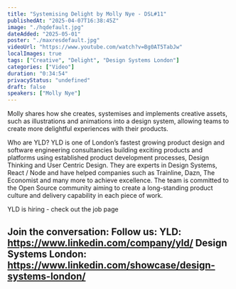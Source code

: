 ```yaml
---
title: "Systemising Delight by Molly Nye - DSL#11"
publishedAt: "2025-04-07T16:38:45Z"
image: "./hqdefault.jpg"
dateAdded: "2025-05-01"
poster: "./maxresdefault.jpg"
videoUrl: "https://www.youtube.com/watch?v=Bg0AT5TabJw"
localImages: true
tags: ["Creative", "Delight", "Design Systems London"]
categories: ["Video"]
duration: "0:34:54"
privacyStatus: "undefined"
draft: false
speakers: ["Molly Nye"]
---
```

Molly shares how she creates, systemises and implements creative assets, such as illustrations and animations into a design system, allowing teams to create more delightful experiences with their products.

Who are YLD?
YLD is one of London’s fastest growing product design and software engineering consultancies building exciting products and platforms using established product development processes, Design Thinking and User Centric Design. They are experts in Design Systems, React / Node and have helped companies such as Trainline, Dazn, The Economist and many more to achieve excellence.
The team is committed to the Open Source community aiming to create a long-standing product culture and delivery capability in each piece of work.

YLD is hiring - check out the job page

Join the conversation:
Follow us:
YLD: https://www.linkedin.com/company/yld/
Design Systems London: https://www.linkedin.com/showcase/design-systems-london/
------
